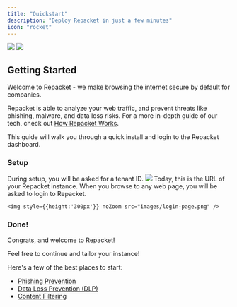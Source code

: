 ```yaml
---
title: "Quickstart"
description: "Deploy Repacket in just a few minutes"
icon: "rocket"
---
```


<Frame>
  <img
    className="block dark:hidden"
    src="images/1.png"
  />
  <img
    className="hidden dark:block"
    src="images/1.png"
  />
</Frame>

## Getting Started

Welcome to Repacket - we make browsing the internet secure by default for companies.

Repacket is able to analyze your web traffic, and prevent threats like phishing, malware, and data loss risks. For a more in-depth guide of our tech, check out [How Repacket Works](/how-it-works).

This guide will walk you through a quick install and login to the Repacket dashboard.

### Setup
<Steps>
  <Step title="Install our desktop app">
    <CardGroup cols={2}>
      <Card title="Windows Download" icon="windows" href="https://repacket-installers.s3.us-east-1.amazonaws.com/Repacket+Installer.exe"></Card>
      <Card title="MacOS Download" icon="apple" href="https://repacket-installers.s3.us-east-1.amazonaws.com/Repacket+Installer.pkg"></Card>
    </CardGroup>
  </Step>
  <Step title="Enter your tenant ID">
    During setup, you will be asked for a tenant ID.
    <img style={{height:'250px'}} noZoom src="images/tenant_url.png" />
    Today, this is the URL of your Repacket instance.
  </Step>
  <Step title="Login to your tenant">
    When you browse to any web page, you will be asked to login to Repacket.

    <img style={{height:'300px'}} noZoom src="images/login-page.png" />

  </Step>
</Steps>

### Done!

Congrats, and welcome to Repacket!

Feel free to continue and tailor your instance!

Here's a few of the best places to start:

- [Phishing Prevention](/modules/phishing-prevention)
- [Data Loss Prevention (DLP)](/modules/dlp)
- [Content Filtering](/modules/content-filtering)
